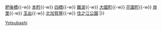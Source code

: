 {{鐵道路線
| 模板名稱 = 四橋線
| 名稱 = [[File:Osaka Metro logo 2.svg|23px|大阪地下鐵|link=大阪地下鐵]] <span style="font-size:smaller;">[[大阪市高速電氣軌道]]</span> [[四橋線]] [[File:Osaka Metro Yotsubashi line symbol.svg|15px|Y]] 
| 代表色 = #0078ba
| 背景顏色 = #FFFFFF
| 車站列表 = [[西梅田站|西梅田]]{{-w}} [[肥後橋站|肥後橋]]{{-w}} [[本町站|本町]]{{-w}} [[四橋站|四橋]]{{-w}} [[難波站 (大阪市高速電氣軌道)|難波]]{{-w}} [[大國町站|大國町]]{{-w}} [[花園町站|花園町]]{{-w}} [[岸里站|岸里]]{{-w}} [[玉出站|玉出]]{{-w}} [[北加賀屋站|北加賀屋]]{{-w}} [[住之江公園站|住之江公園]]
|}}<noinclude>
[[Category:大阪市高速電氣軌道路線模板|Yotsubashi]]
</noinclude>